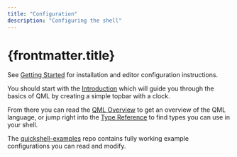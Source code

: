 ```yaml
---
title: "Configuration"
description: "Configuring the shell"
---
```

# {frontmatter.title}

See [Getting Started](/docs/configuration/getting-started) for installation and editor configuration instructions.

You should start with the [Introduction](/docs/configuration/intro) which will guide you
through the basics of QML by creating a simple topbar with a clock.

From there you can read the [QML Overview](/docs/configuration/qml-overview) to get an overview of
the QML language, or jump right into the [Type Reference](/docs/types) to find
types you can use in your shell.

The [quickshell-examples](https://git.outfoxxed.me/quickshell/quickshell-examples) repo contains
fully working example configurations you can read and modify.

